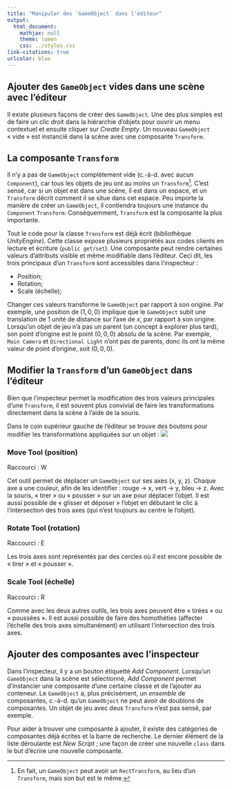 ```yaml
---
title: "Manipuler des `GameObject` dans l'éditeur"
output:
  html_document:
    mathjax: null
    theme: lumen
    css: ../styles.css
link-citations: true
urlcolor: blue
---
```


## Ajouter des `GameObject` vides dans une scène avec l'éditeur

Il existe plusieurs façons de créer des `GameObject`. Une des plus simples est de faire un clic droit dans la hiérarchie d'objets pour ouvrir un menu contextuel et ensuite cliquer sur _Create Empty_. Un nouveau `GameObject` « vide » est instancié dans la scène avec une composante `Transform`.

## La composante `Transform`

Il n'y a pas de `GameObject` complètement vide (c.-à-d. avec aucun `Component`), car tous les objets de jeu ont au moins un `Transform`[^1]. C'est sensé, car si un objet est dans une scène, il est dans un espace, et un `Transform` décrit comment il se situe dans cet espace. Peu importe la manière de créer un `GameObject`, il contiendra toujours une instance du `Component` `Transform`. Conséquemment, `Transform` est la composante la plus importante. 

Tout le code pour la classe `Transform` est déjà écrit (bibliothèque _UnityEngine_). Cette classe expose plusieurs propriétés aux codes clients en lecture et écriture (`public get/set`). Une composante peut rendre certaines valeurs d'attributs visible et même modifiable dans l'éditeur. Ceci dit, les trois principaux d'un `Transform` sont accessibles dans l'inspecteur :

* Position;
* Rotation;
* Scale (échelle);

Changer ces valeurs transforme le `GameObject` par rapport à son origine. Par exemple, une position de $(1,0,0)$ implique que le `GameObject` subit une translation de 1 unité de distance sur l'axe de $x$, par rapport à son origine. Lorsqu'un objet de jeu n'a pas un parent (un concept à explorer plus tard), son point d'origine est le point $(0,0,0)$ absolu de la scène. Par exemple, `Main Camera` et `Directional Light` n'ont pas de parents, donc ils ont la même valeur de point d'origine, soit $(0,0,0)$.


## Modifier la `Transform` d'un `GameObject` dans l'éditeur

Bien que l'inspecteur permet la modification des trois valeurs principales d'une `Transform`, il est souvent plus convivial de faire les transformations directement dans la scène à l'aide de la souris.

Dans le coin supérieur gauche de l'éditeur se trouve des boutons pour modifier les transformations appliquées sur un objet : ![](transbuttons.png)

### Move Tool (position)

Raccourci : W

Cet outil permet de déplacer un `GameObject` sur ses axes (x, y, z). Chaque axe a une couleur, afin de les identifier : rouge → x, vert → y, bleu → z. Avec la souris, « tirer » ou « pousser » sur un axe pour déplacer l'objet. Il est aussi possible de « glisser et déposer » l'objet en débutant le clic à l'intersection des trois axes (qui n'est toujours au centre le l'objet).

### Rotate Tool (rotation)

Raccourci : E

Les trois axes sont représentés par des cercles où il est encore possible de « tirer » et « pousser ». 

### Scale Tool (échelle)

Raccourci : R

Comme avec les deux autres outils, les trois axes peuvent être « tirées » ou « poussées ». Il est aussi possible de faire des homothéties (affecter l'échelle des trois axes simultanément) en utilisant l'intersection des trois axes.

## Ajouter des composantes avec l'inspecteur

Dans l'inspecteur, il y a un bouton étiquetté _Add Component_. Lorsqu'un `GameObject` dans la scène est sélectionné, _Add Component_ permet d'instancier une composante d'une certaine classe et de l'ajouter au conteneur.
Le `GameObject` a, plus précisément, un _ensemble_ de composantes, c.-à-d. qu'un `GameObject` ne peut avoir de doublons de composantes. Un objet de jeu avec deux `Transform` n'est pas sensé, par exemple.

Pour aider à trouver une composante à ajouter, il existe des catégories de composantes déjà écrites et la barre de recherche. Le dernier élément de la liste déroulante est _New Script_ ; une façon de créer une nouvelle `class` dans le but d'écrire une nouvelle composante.



[^1]:En fait, un `GameObject` peut avoir un `RectTransform`, au lieu d'un `Transform`, mais son but est le même.
